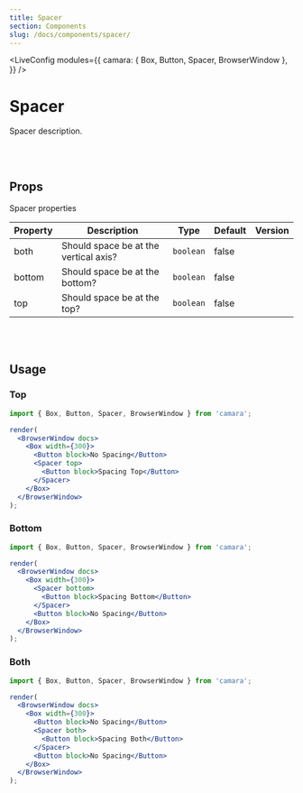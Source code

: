 ```yaml
---
title: Spacer
section: Components
slug: /docs/components/spacer/
---
```



<!-- Define `camara` module as `{ Spacer }` -->

<LiveConfig
  modules={{
    camara: { Box, Button, Spacer, BrowserWindow },
  }}
/>

# Spacer

Spacer description.

<br></br>

## Props

Spacer properties

| Property | Description                           | Type      | Default | Version |
| -------- | ------------------------------------- | --------- | ------- | ------- |
| both     | Should space be at the vertical axis? | `boolean` | false   |         |
| bottom   | Should space be at the bottom?        | `boolean` | false   |         |
| top      | Should space be at the top?           | `boolean` | false   |         |

<br></br>

## Usage

### Top

```jsx live noInline
import { Box, Button, Spacer, BrowserWindow } from 'camara';

render(
  <BrowserWindow docs>
    <Box width={300}>
      <Button block>No Spacing</Button>
      <Spacer top>
        <Button block>Spacing Top</Button>
      </Spacer>
    </Box>
  </BrowserWindow>
);
```

### Bottom

```jsx live noInline
import { Box, Button, Spacer, BrowserWindow } from 'camara';

render(
  <BrowserWindow docs>
    <Box width={300}>
      <Spacer bottom>
        <Button block>Spacing Bottom</Button>
      </Spacer>
      <Button block>No Spacing</Button>
    </Box>
  </BrowserWindow>
);
```

### Both

```jsx live noInline
import { Box, Button, Spacer, BrowserWindow } from 'camara';

render(
  <BrowserWindow docs>
    <Box width={300}>
      <Button block>No Spacing</Button>
      <Spacer both>
        <Button block>Spacing Both</Button>
      </Spacer>
      <Button block>No Spacing</Button>
    </Box>
  </BrowserWindow>
);
```
